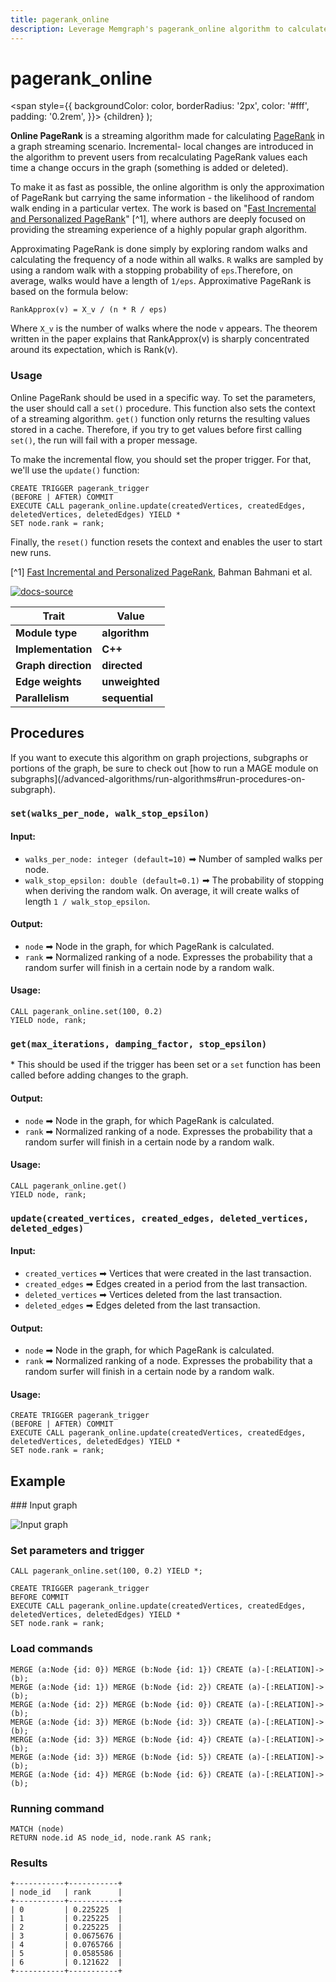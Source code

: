 ```yaml
---
title: pagerank_online
description: Leverage Memgraph's pagerank_online algorithm to calculate the importance of the nodes in your graph datasets in real-time. Discover detailed documentation and expert instructions to optimize your pagerank calculations.
---
```



# pagerank_online

<span
style={{
      backgroundColor: color,
      borderRadius: '2px',
      color: '#fff',
      padding: '0.2rem',
    }}>
{children}
</span>
);

**Online PageRank** is a streaming algorithm made for calculating
[PageRank](/advanced-algorithms/available-algorithms/pagerank) in a graph streaming scenario. Incremental- local
changes are introduced in the algorithm to prevent users from recalculating
PageRank values each time a change occurs in the graph (something is added or
deleted).

To make it as fast as possible, the online algorithm is only the approximation
of PageRank but carrying the same information - the likelihood of random walk
ending in a particular vertex. The work is based on "[Fast Incremental and
Personalized
PageRank](http://snap.stanford.edu/class/cs224w-readings/bahmani10pagerank.pdf)"
[^1], where authors are deeply focused on providing the streaming experience of
a highly popular graph algorithm.

Approximating PageRank is done simply by exploring random walks and calculating
the frequency of a node within all walks. `R` walks are sampled by using a
random walk with a stopping probability of `eps`.Therefore, on average, walks
would have a length of `1/eps`. Approximative PageRank is based on the formula
below:

```
RankApprox(v) = X_v / (n * R / eps)
```

Where `X_v` is the number of walks where the node `v` appears. The theorem
written in the paper explains that RankApprox(v) is sharply concentrated around
its expectation, which is Rank(v).

### Usage

Online PageRank should be used in a specific way. To set the parameters, the
user should call a `set()` procedure. This function also sets the context of a
streaming algorithm. `get()` function only returns the resulting values stored
in a cache. Therefore, if you try to get values before first calling `set()`,
the run will fail with a proper message.

To make the incremental flow, you should set the proper trigger. For that, we'll
use the `update()` function:

```cypher
CREATE TRIGGER pagerank_trigger
(BEFORE | AFTER) COMMIT
EXECUTE CALL pagerank_online.update(createdVertices, createdEdges, deletedVertices, deletedEdges) YIELD *
SET node.rank = rank;
```

Finally, the `reset()` function resets the context and enables the user to start
new runs.

[^1] [Fast Incremental and Personalized
PageRank](http://snap.stanford.edu/class/cs224w-readings/bahmani10pagerank.pdf),
Bahman Bahmani et al.

[![docs-source](https://img.shields.io/badge/source-pagerank_online-FB6E00?logo=github&style=for-the-badge)](https://github.com/memgraph/mage/blob/main/cpp/pagerank_module/pagerank_online_module.cpp)

| Trait               | Value                                                 |
| ------------------- | ----------------------------------------------------- |
| **Module type**     | <Highlight color="#FB6E00">**algorithm**</Highlight>  |
| **Implementation**  | <Highlight color="#FB6E00">**C++**</Highlight>        |
| **Graph direction** | <Highlight color="#FB6E00">**directed**</Highlight>   |
| **Edge weights**    | <Highlight color="#FB6E00">**unweighted**</Highlight> |
| **Parallelism**     | <Highlight color="#FB6E00">**sequential**</Highlight> |

## Procedures

<Callout type="info">
If you want to execute this algorithm on graph projections, subgraphs or portions of the graph, be sure to check out [how to run a MAGE module on subgraphs](/advanced-algorithms/run-algorithms#run-procedures-on-subgraph).
</Callout>

### `set(walks_per_node, walk_stop_epsilon)`

#### Input:

- `walks_per_node: integer (default=10)` ➡ Number of sampled walks per node.
- `walk_stop_epsilon: double (default=0.1)` ➡ The probability of stopping when deriving
  the random walk. On average, it will create walks of length `1 /
  walk_stop_epsilon`.

#### Output:

- `node` ➡ Node in the graph, for which PageRank is calculated.
- `rank` ➡ Normalized ranking of a node. Expresses the probability that a random
  surfer will finish in a certain node by a random walk.

#### Usage:

```cypher
CALL pagerank_online.set(100, 0.2)
YIELD node, rank;
```

### `get(max_iterations, damping_factor, stop_epsilon)`

\* This should be used if the trigger has been set or a `set` function has
been called before adding changes to the graph.

#### Output:

- `node` ➡ Node in the graph, for which PageRank is calculated.
- `rank` ➡ Normalized ranking of a node. Expresses the probability that a random
  surfer will finish in a certain node by a random walk.

#### Usage:

```cypher
CALL pagerank_online.get()
YIELD node, rank;
```

### `update(created_vertices, created_edges, deleted_vertices, deleted_edges)`

#### Input:

- `created_vertices` ➡ Vertices that were created in the last transaction.
- `created_edges` ➡ Edges created in a period from the last transaction.
- `deleted_vertices` ➡ Vertices deleted from the last transaction.
- `deleted_edges` ➡ Edges deleted from the last transaction.

#### Output:

- `node` ➡ Node in the graph, for which PageRank is calculated.
- `rank` ➡ Normalized ranking of a node. Expresses the probability that a random
  surfer will finish in a certain node by a random walk.

#### Usage:

```cypher
CREATE TRIGGER pagerank_trigger
(BEFORE | AFTER) COMMIT
EXECUTE CALL pagerank_online.update(createdVertices, createdEdges, deletedVertices, deletedEdges) YIELD *
SET node.rank = rank;
```

## Example

<Steps>
### Input graph

![Input graph](/pages/advanced-algorithms/available-algorithms/pagerank_online/memgraph-pagerank-online.png)

### Set parameters and trigger

```cypher
CALL pagerank_online.set(100, 0.2) YIELD *;

CREATE TRIGGER pagerank_trigger
BEFORE COMMIT
EXECUTE CALL pagerank_online.update(createdVertices, createdEdges, deletedVertices, deletedEdges) YIELD *
SET node.rank = rank;
```

### Load commands

```cypher
MERGE (a:Node {id: 0}) MERGE (b:Node {id: 1}) CREATE (a)-[:RELATION]->(b);
MERGE (a:Node {id: 1}) MERGE (b:Node {id: 2}) CREATE (a)-[:RELATION]->(b);
MERGE (a:Node {id: 2}) MERGE (b:Node {id: 0}) CREATE (a)-[:RELATION]->(b);
MERGE (a:Node {id: 3}) MERGE (b:Node {id: 3}) CREATE (a)-[:RELATION]->(b);
MERGE (a:Node {id: 3}) MERGE (b:Node {id: 4}) CREATE (a)-[:RELATION]->(b);
MERGE (a:Node {id: 3}) MERGE (b:Node {id: 5}) CREATE (a)-[:RELATION]->(b);
MERGE (a:Node {id: 4}) MERGE (b:Node {id: 6}) CREATE (a)-[:RELATION]->(b);
```

### Running command

```cypher
MATCH (node)
RETURN node.id AS node_id, node.rank AS rank;
```

### Results

```plaintext
+-----------+-----------+
| node_id   | rank      |
+-----------+-----------+
| 0         | 0.225225  |
| 1         | 0.225225  |
| 2         | 0.225225  |
| 3         | 0.0675676 |
| 4         | 0.0765766 |
| 5         | 0.0585586 |
| 6         | 0.121622  |
+-----------+-----------+
```
</Steps>

